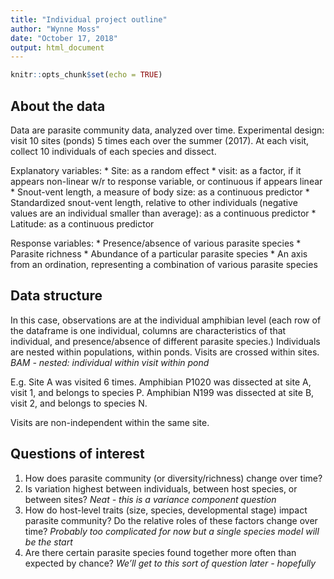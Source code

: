 ```yaml
---
title: "Individual project outline"
author: "Wynne Moss"
date: "October 17, 2018"
output: html_document
---
```


```r
knitr::opts_chunk$set(echo = TRUE)
```

## About the data

Data are parasite community data, analyzed over time.
Experimental design: visit 10 sites (ponds) 5 times each over the summer (2017). At each visit, collect 10 individuals of each species and dissect.

Explanatory variables:
  * Site: as a random effect
  * visit: as a factor, if it appears non-linear w/r to response variable, or continuous if appears linear
  * Snout-vent length, a measure of body size: as a continuous predictor
  * Standardized snout-vent length, relative to other individuals (negative values are an individual smaller than average): as a continuous predictor
  * Latitude: as a continuous predictor 
  
Response variables:
  * Presence/absence of various parasite species
  * Parasite richness
  * Abundance of a particular parasite species
  * An axis from an ordination, representing a combination of various parasite species

## Data structure
In this case, observations are at the individual amphibian level (each row of the dataframe is one individual, columns are characteristics of that individual, and presence/absence of different parasite species.)
Individuals are nested within populations, within ponds. Visits are crossed within sites.
*BAM - nested: individual within visit within pond*

E.g. Site A was visited 6 times. Amphibian P1020 was dissected at site A, visit 1, and belongs to species P. Amphibian N199 was dissected at site B, visit 2, and belongs to species N.

Visits are non-independent within the same site.

## Questions of interest
1) How does parasite community (or diversity/richness) change over time?
2) Is variation highest between individuals, between host species, or between sites?
*Neat - this is a variance component question*
3) How do host-level traits (size, species, developmental stage) impact parasite community? Do the relative roles of these factors change over time?
*Probably too complicated for now but a single species model will be the start*
4) Are there certain parasite species found together more often than expected by chance?
*We'll get to this sort of question later - hopefully*

